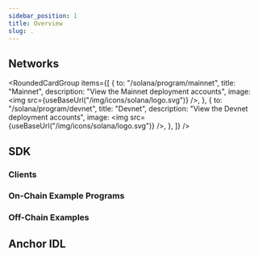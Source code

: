 ```yaml
---
sidebar_position: 1
title: Overview
slug: .
---
```



## Networks

<RoundedCardGroup
  items={[
    {
      to: "/solana/program/mainnet",
      title: "Mainnet",
      description: "View the Mainnet deployment accounts",
      image: <img src={useBaseUrl("/img/icons/solana/logo.svg")} />,
    },
    {
      to: "/solana/program/devnet",
      title: "Devnet",
      description: "View the Devnet deployment accounts",
      image: <img src={useBaseUrl("/img/icons/solana/logo.svg")} />,
    },
  ]}
/>

## SDK

### Clients


<SolanaSdkClients />

### On-Chain Example Programs


<SolanaExamplePrograms />

### Off-Chain Examples


<SolanaClientExamples />

## Anchor IDL


<TOC />
